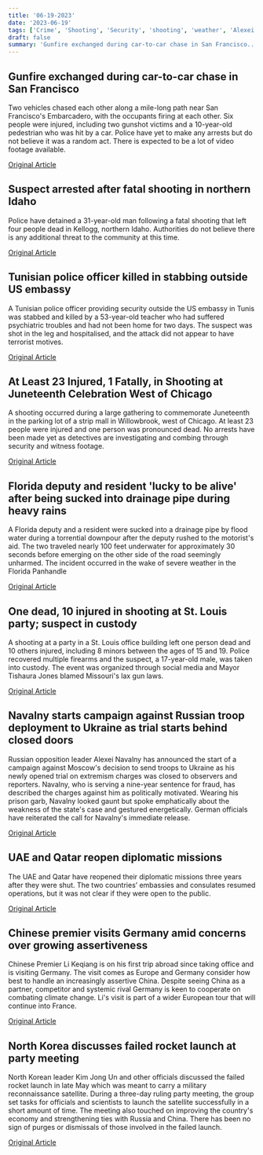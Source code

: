 ```yaml
---
title: '06-19-2023'
date: '2023-06-19'
tags: ['Crime', 'Shooting', 'Security', 'shooting', 'weather', 'Alexei Navalny', 'International Relations', 'China-Germany relations', 'North Korea']
draft: false
summary: 'Gunfire exchanged during car-to-car chase in San Francisco...'
---
```


## Gunfire exchanged during car-to-car chase in San Francisco
Two vehicles chased each other along a mile-long path near San Francisco's Embarcadero, with the occupants firing at each other. Six people were injured, including two gunshot victims and a 10-year-old pedestrian who was hit by a car. Police have yet to make any arrests but do not believe it was a random act. There is expected to be a lot of video footage available.

[Original Article](https://abcnews.go.com/US/6-injured-car-car-shooting-san-franciscos-embarcadero/story?id=100188089)

## Suspect arrested after fatal shooting in northern Idaho
Police have detained a 31-year-old man following a fatal shooting that left four people dead in Kellogg, northern Idaho. Authorities do not believe there is any additional threat to the community at this time.

[Original Article](https://abcnews.go.com/US/suspect-arrested-quadruple-homicide-kellogg-idaho/story?id=100189491)

## Tunisian police officer killed in stabbing outside US embassy
A Tunisian police officer providing security outside the US embassy in Tunis was stabbed and killed by a 53-year-old teacher who had suffered psychiatric troubles and had not been home for two days. The suspect was shot in the leg and hospitalised, and the attack did not appear to have terrorist motives.

[Original Article](https://abcnews.go.com/International/wireStory/tunisian-government-attacker-stabbed-guard-brazilian-embassy-suspect-100192028)

## At Least 23 Injured, 1 Fatally, in Shooting at Juneteenth Celebration West of Chicago
A shooting occurred during a large gathering to commemorate Juneteenth in the parking lot of a strip mall in Willowbrook, west of Chicago. At least 23 people were injured and one person was pronounced dead. No arrests have been made yet as detectives are investigating and combing through security and witness footage.

[Original Article](https://abcnews.go.com/US/20-people-shot-1-fatally-juneteenth-celebration-chicago/story?id=100177397)

## Florida deputy and resident 'lucky to be alive' after being sucked into drainage pipe during heavy rains
A Florida deputy and a resident were sucked into a drainage pipe by flood water during a torrential downpour after the deputy rushed to the motorist's aid. The two traveled nearly 100 feet underwater for approximately 30 seconds before emerging on the other side of the road seemingly unharmed. The incident occurred in the wake of severe weather in the Florida Panhandle

[Original Article](https://abcnews.go.com/US/florida-deputy-resident-lucky-alive-after-swept-drain/story?id=100183028)

## One dead, 10 injured in shooting at St. Louis party; suspect in custody
A shooting at a party in a St. Louis office building left one person dead and 10 others injured, including 8 minors between the ages of 15 and 19. Police recovered multiple firearms and the suspect, a 17-year-old male, was taken into custody. The event was organized through social media and Mayor Tishaura Jones blamed Missouri's lax gun laws.

[Original Article](https://abcnews.go.com/US/1-dead-10-injured-shooting-party-st-louis/story?id=100180581)

## Navalny starts campaign against Russian troop deployment to Ukraine as trial starts behind closed doors
Russian opposition leader Alexei Navalny has announced the start of a campaign against Moscow's decision to send troops to Ukraine as his newly opened trial on extremism charges was closed to observers and reporters. Navalny, who is serving a nine-year sentence for fraud, has described the charges against him as politically motivated. Wearing his prison garb, Navalny looked gaunt but spoke emphatically about the weakness of the state's case and gestured energetically. German officials have reiterated the call for Navalny's immediate release.

[Original Article](https://abcnews.go.com/International/wireStory/russian-court-starts-trial-opposition-leader-navalny-locked-100188727)

## UAE and Qatar reopen diplomatic missions
The UAE and Qatar have reopened their diplomatic missions three years after they were shut. The two countries’ embassies and consulates resumed operations, but it was not clear if they were open to the public.

[Original Article](https://abcnews.go.com/International/wireStory/uae-qatar-reopen-embassies-gulf-arab-relations-improve-100188369)

## Chinese premier visits Germany amid concerns over growing assertiveness
Chinese Premier Li Keqiang is on his first trip abroad since taking office and is visiting Germany. The visit comes as Europe and Germany consider how best to handle an increasingly assertive China. Despite seeing China as a partner, competitor and systemic rival Germany is keen to cooperate on combating climate change. Li's visit is part of a wider European tour that will continue into France.

[Original Article](https://abcnews.go.com/International/wireStory/new-chinese-premier-starts-1st-trip-abroad-germany-100188370)

## North Korea discusses failed rocket launch at party meeting
North Korean leader Kim Jong Un and other officials discussed the failed rocket launch in late May which was meant to carry a military reconnaissance satellite. During a three-day ruling party meeting, the group set tasks for officials and scientists to launch the satellite successfully in a short amount of time. The meeting also touched on improving the country's economy and strengthening ties with Russia and China. There has been no sign of purges or dismissals of those involved in the failed launch. 

[Original Article](https://abcnews.go.com/International/wireStory/north-korea-calls-failed-spy-satellite-launch-shortcoming-100184390)
